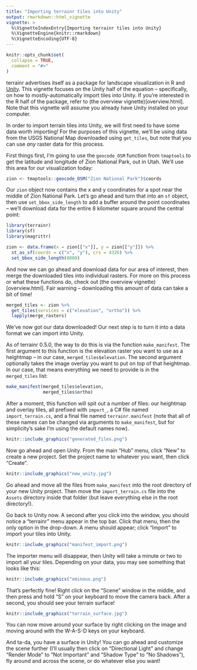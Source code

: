 ```yaml
---
title: "Importing terrainr tiles into Unity"
output: rmarkdown::html_vignette
vignette: >
  %\VignetteIndexEntry{Importing terrainr tiles into Unity}
  %\VignetteEngine{knitr::rmarkdown}
  %\VignetteEncoding{UTF-8}
---
```


```r
knitr::opts_chunk$set(
  collapse = TRUE,
  comment = "#>"
)
```

terrainr advertises itself as a package for landscape visualization in R and 
[Unity](https://unity.com/). This vignette focuses on the Unity half of the 
equation -- specifically, on how to mostly-automatically import tiles into 
Unity. If you're interested in the R half of the package, refer to 
(the overview vignette)[overview.html]. Note that this vignette will assume you 
already have Unity installed on your computer.

In order to import terrain tiles into Unity, we will first need to have some 
data worth importing! For the purposes of this vignette, we'll be using data 
from the USGS National Map downloaded using `get_tiles`, but note that you can
use _any_ raster data for this process.

First things first, I'm going to use the `geocode_OSM` function from `tmaptools` 
to get the latitude and longitude of Zion National Park, out in Utah. We'll use
this area for our visualization today:

```r
zion <- tmaptools::geocode_OSM("Zion National Park")$coords
```

Our `zion` object now contains the x and y coordinates for a spot near the 
middle of Zion National Park. Let's go ahead and turn that into an `sf` object,
then use `set_bbox_side_length` to add a buffer around the point coordinates -- 
we'll download data for the entire 8 kilometer square around the central point:

```r
library(terrainr)
library(sf)
library(magrittr)

zion <- data.frame(x = zion[["x"]], y = zion[["y"]]) %>% 
  st_as_sf(coords = c("x", "y"), crs = 4326) %>% 
  set_bbox_side_length(8000)
```

And now we can go ahead and download data for our area of interest, then merge 
the downloaded tiles into individual rasters. For more on this process or what
these functions do, check out (the overview vignette)[overview.html]. Fair 
warning -- downloading this amount of data can take a bit of time!

```r
merged_tiles <- zion %>%
  get_tiles(services = c("elevation", "ortho")) %>% 
  lapply(merge_rasters)
```

We've now got our data downloaded! Our next step is to turn it into a data 
format we can import into Unity.

As of terrainr 0.5.0, the way to do this is via the function `make_manifest`. 
The first argument to this function is the elevation raster you want to use as
a heightmap -- in our case, `merged_tiles$elevation`. The second argument 
optionally takes the image overlay you want to put on top of that heightmap. 
In our case, that means everything we need to provide is in the `merged_tiles`
list:

```r
make_manifest(merged_tiles$elevation, 
              merged_tiles$ortho)
```

After a moment, this function will spit out a number of files: our heightmap and
overlay tiles, all prefixed with `import_`, a C# file named `import_terrain.cs`,
and a final file named `terrainr.manifest` (note that all of these names can be 
changed via arguments to `make_manifest`, but for simplicity's sake I'm using 
the default names now). 

```r
knitr::include_graphics("generated_files.png")
```

Now go ahead and open Unity. From the main "Hub" menu, click "New" to create a
new project. Set the project name to whatever you want, then click "Create".

```r
knitr::include_graphics("new_unity.jpg")
```

Go ahead and move all the files from `make_manifest` into the root directory of
your new Unity project. Then move the `import_terrain.cs` file into the `Assets`
directory inside that folder (but leave everything else in the root directory!).

Go back to Unity now. A second after you click into the window, you should 
notice a "terrainr" menu appear in the top bar. Click that menu, then the only
option in the drop-down. A menu should appear; click "Import" to import your 
tiles into Unity.

```r
knitr::include_graphics("manifest_import.png")
```

The importer menu will disappear, then Unity will take a minute or two to import
all your tiles. Depending on your data, you may see something that looks like
this:

```r
knitr::include_graphics("ominous.png")
```

That's perfectly fine! Right click on the "Scene" window in the middle, and then
press and hold "S" on your keyboard to move the camera back. After a 
second, you should see your terrain surface!

```r
knitr::include_graphics("terrain_surface.jpg")
```

You can now move around your surface by right clicking on the image and moving
around with the W-A-S-D keys on your keyboard. 

And ta-da, you have a surface in Unity! You can go ahead and customize the scene
further (I'll usually then click on "Directional Light" and change "Render Mode" 
to "Not Important" and "Shadow Type" to "No Shadows"), fly around and across
the scene, or do whatever else you want!


